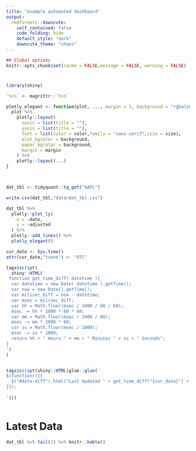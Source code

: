 ```yaml
---
title: "example automated dashboard"
output:
  rmdformats::downcute:
    self_contained: false
    code_folding: hide
    default_style: "dark"
    downcute_theme: "chaos"
---
```



```r
## Global options
knitr::opts_chunk$set(cache = FALSE,message = FALSE, warning = FALSE)
```

<h1 id="date-diff"></h1>


```r
library(shiny)

`%>%` <- magrittr::`%>%`

plotly_elegant <- function(plot, ..., margin = 3, background = "rgba(20,20,21,1)", color = "#ffffff",size = 16) {
  plot %>%
    plotly::layout(
      xaxis = list(title = ""),
      yaxis = list(title = ""),
      font = list(color = color,family = "sans-serif",size = size),
      plot_bgcolor = background,
      paper_bgcolor = background,
      margin = margin
    ) %>%
    plotly::layout(...)
}



dat_tbl <- tidyquant::tq_get("AAPL") 

write.csv(dat_tbl,"data/dat_tbl.csv")

dat_tbl %>% 
  plotly::plot_ly(
    x = ~date,
    y = ~adjusted
  ) %>% 
  plotly::add_lines() %>% 
  plotly_elegant()


```


```r

cur_date <- Sys.time()
attr(cur_date,"tzone") <- "UTC"

tags$script(
  shiny::HTML('
 function get_time_diff( datetime ){
  var datetime = new Date( datetime ).getTime();
  var now = new Date().getTime();
  var milisec_diff = now - datetime;
  var msec = milisec_diff;
  var hh = Math.floor(msec / 1000 / 60 / 60);
  msec -= hh * 1000 * 60 * 60;
  var mm = Math.floor(msec / 1000 / 60);
  msec -= mm * 1000 * 60;
  var ss = Math.floor(msec / 1000);
  msec -= ss * 1000;
  return hh + " Hours " + mm + " Minutes " + ss + " Seconds";
}
')
)


tags$script(shiny::HTML(glue::glue('
$(function(){{
  $("#date-diff").html("Last Updated " + get_time_diff("{cur_date}") + " ago");    
}});
  
')))



```

# Latest Data

```r

dat_tbl %>% tail(1) %>% knitr::kable()

```


